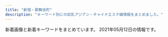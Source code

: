 ```yaml
---
title: "新宿・歌舞伎町"
description: "キーワード別にの巨乳アジアン・チャイナエステ嬢情報をまとめました。"
---
```


新着画像と新着キーワードをまとめています。
2021年05月12日の情報です。

<DmmAffiliateIns />
<KeywordTable
  shops={
    [
    {
        "station": "\u897f\u6b66\u65b0\u5bbf\u99c5\u5317\u53e3",
        "img_links": [
            "http://fairy.este88.com/img/momo1.jpg",
            "http://fairy.este88.com/gals/nnana1.jpg",
            "http://fairy.este88.com/images/ph1.jpg",
            "http://fairy.este88.com/images/momo1.jpg",
            "http://fairy.este88.com/images/r01.jpg",
            "http://fairy.este88.com/images/r04.jpg",
            "http://fairy.este88.com/img/kixyoko1.jpg",
            "http://fairy.este88.com/images/mika1.jpg",
            "http://fairy.este88.com/img/mika1.jpg",
            "http://fairy.este88.com/img/kaori1.jpg",
            "http://fairy.este88.com/images/kaori1.jpg",
            "http://fairy.este88.com/images/koyuki1.jpg",
            "http://fairy.este88.com/images/kixyoko1.jpg",
            "http://fairy.este88.com/gals/risa1.jpg",
            "http://fairy.este88.com/images/r02.jpg",
            "http://fairy.este88.com/gals/koko1.jpg",
            "http://fairy.este88.com/img/koyuki1.jpg",
            "http://fairy.este88.com/gals/sayuri1.jpg"
        ],
        "keywords": {},
        "name": "fairy\u30d5\u30a7\u30a2\u30ea\u30fc",
        "url": "http://fairy.este88.com/"
    },
    {
        "keywords": {
            "C": 18
        },
        "url": "http://aes-aroma.com/",
        "name": "\u7652\u3057\u306e\u5bbf",
        "img_links": [
            "http://aes-aroma.com/img/ttl_rec.png",
            "http://aes-aroma.com/staff/miki/01.jpg",
            "http://aes-aroma.com/staff/yuri/01.jpg",
            "http://aes-aroma.com/img/ttl_pickup.png",
            "http://aes-aroma.com/staff/nana/01.jpg",
            "http://aes-aroma.com/staff/ai/01.jpg",
            "http://aes-aroma.com/img/ttl_tnew.png",
            "http://aes-aroma.com/img/ttl_staff.png",
            "http://aes-aroma.com/pic/head.png",
            "http://aes-aroma.com/staff/yoko/02.jpg",
            "http://aes-aroma.com/staff/mimi/01.jpg",
            "http://aes-aroma.com/i/files/homeimg.jpg",
            "http://aes-aroma.com/staff/koko/01.jpg",
            "http://aes-aroma.com/img/ttl_mobile.png",
            "http://aes-aroma.com/staff/yoko/01.jpg",
            "http://aes-aroma.com/staff/megumi/01.jpg",
            "http://aes-aroma.com/staff/kaori/01.jpg"
        ],
        "station": "JR\u65b0\u5bbf\u99c5\u5357\u53e3"
    },
    {
        "name": "\u5fa1\u82d1 -\u304e\u3087\u3048\u3093-",
        "keywords": {},
        "url": "http://www.night.ne.jp/tokyo/gyoen/",
        "station": "\u65b0\u5bbf\u5fa1\u82d1\u524d\u99c53\u756a\u51fa\u53e3",
        "img_links": [
            "http://www.night.ne.jp/_format/W/img/whats_news.jpg",
            "http://www.night.ne.jp/nightnet/img/8.jpg",
            "http://www.night.ne.jp/nightnet/img/12a.jpg",
            "http://www.night.ne.jp/nightnet/img/1.jpg",
            "http://www.night.ne.jp/nightnet/img/4.jpg",
            "http://www.night.ne.jp/nightnet/img/10.jpg",
            "http://www.night.ne.jp/nightnet/img/17.jpg",
            "http://www.night.ne.jp/tokyo/gyoen/img/index_view.jpg",
            "http://www.night.ne.jp/_format/W/img/whats_skill.jpg",
            "http://www.night.ne.jp/tokyo/gyoen/img/index.jpg",
            "http://www.night.ne.jp/tokyo/gyoen/img/skill_2.jpg",
            "http://www.night.ne.jp/tokyo/gyoen/img/index_skill.jpg",
            "http://www.night.ne.jp/tokyo/gyoen/img/view_1.jpg",
            "http://www.night.ne.jp/nightnet/img/5.jpg",
            "http://www.night.ne.jp/tokyo/gyoen/img/skill_1.jpg",
            "http://www.night.ne.jp/nightnet/img/2.jpg",
            "http://www.night.ne.jp/nightnet/img/14.jpg",
            "http://www.night.ne.jp/nightnet/img/6.jpg",
            "http://www.night.ne.jp/nightnet/img/7.jpg",
            "http://www.night.ne.jp/_format/W/img/whats_view.jpg",
            "http://www.night.ne.jp/_format/W/img/index_enter_1.jpg",
            "http://www.night.ne.jp/tokyo/gyoen/img/skill_3.jpg",
            "http://www.night.ne.jp/nightnet/img/9.jpg",
            "http://www.night.ne.jp/tokyo/gyoen/img/view_2.jpg",
            "http://www.night.ne.jp/tokyo/gyoen/img/index_top.jpg",
            "http://www.night.ne.jp/nightnet/img/15.jpg",
            "http://www.night.ne.jp/nightnet/img/16.jpg",
            "http://www.night.ne.jp/tokyo/gyoen/img/view_4.jpg",
            "http://www.night.ne.jp/nightnet/img/11.jpg",
            "http://www.night.ne.jp/tokyo/gyoen/img/view_3.jpg",
            "http://www.night.ne.jp/nightnet/img/13.jpg",
            "http://www.night.ne.jp/tokyo/gyoen/img/qr_code.jpg",
            "http://www.night.ne.jp/nightnet/img/3.jpg"
        ]
    },
    {
        "img_links": [
            "http://ciretva.xyz/picture/pick.jpg",
            "http://ciretva.xyz/uploads/210329/1-2103291H0421R.jpg",
            "http://ciretva.xyz/picture/face_bj1.png",
            "http://ciretva.xyz/picture/room3.jpg",
            "http://ciretva.xyz/uploads/210329/1-2103291H049191.jpg",
            "http://ciretva.xyz/picture/room1.jpg",
            "http://ciretva.xyz/picture/face.jpg",
            "http://ciretva.xyz/picture/top.jpg",
            "http://ciretva.xyz/picture/room2.jpg",
            "http://ciretva.xyz/picture/s_staff.png",
            "http://ciretva.xyz/picture/room4.jpg",
            "http://ciretva.xyz/uploads/201021/1-201021155932238.jpg",
            "http://ciretva.xyz/uploads/201021/1-201021155T02L.jpg",
            "http://ciretva.xyz/picture/news.jpg",
            "http://ciretva.xyz/uploads/201021/1-201021155T9631.jpg",
            "http://ciretva.xyz/uploads/201021/1-201021155925315.jpg"
        ],
        "keywords": {
            "D": 3,
            "86": 2
        },
        "name": "\u4f73\u7e01 \uff5e\u304b\u3048\u3093\uff5e",
        "station": "\u897f\u6b66\u65b0\u5bbf\u99c5\u5317\u53e3",
        "url": "http://ciretva.xyz/"
    },
    {
        "img_links": [
            "https://shinjuku-mensesthe.com/room/room-l4.jpg",
            "https://shinjuku-mensesthe.com/massage/2020/08/16/riri-s1.jpg",
            "https://shinjuku-mensesthe.com/staff/hana-s1.jpg",
            "https://shinjuku-mensesthe.com/images/top1.jpg",
            "https://shinjuku-mensesthe.com/menu/info.png",
            "https://shinjuku-mensesthe.com/images/footer-r.png",
            "https://shinjuku-mensesthe.com/button/home.png",
            "https://shinjuku-mensesthe.com/images/top2.jpg",
            "https://shinjuku-mensesthe.com/icon/facebook.png",
            "https://shinjuku-mensesthe.com/images/clear.png",
            "https://shinjuku-mensesthe.com/images/header3.png",
            "https://shinjuku-mensesthe.com/massage/2020/07/31/covit19.jpg",
            "https://shinjuku-mensesthe.com/staff/yuki-l1.jpg",
            "https://shinjuku-mensesthe.com/images/top3.jpg",
            "https://shinjuku-mensesthe.com/images/footer-l.png",
            "https://shinjuku-mensesthe.com/staff/kana-l1.jpg",
            "https://shinjuku-mensesthe.com/room/room-l1.jpg",
            "https://scdn.line-apps.com/n/line_add_friends/btn/ja.png",
            "https://shinjuku-mensesthe.com/staff/hikaru-l1.jpg",
            "https://shinjuku-mensesthe.com/icon/line.png",
            "https://shinjuku-mensesthe.com/button/staff.png",
            "https://shinjuku-mensesthe.com/staff/arisa-s1.jpg",
            "https://shinjuku-mensesthe.com/images/qrcode.png",
            "https://shinjuku-mensesthe.com/staff/hana-l1.jpg",
            "https://shinjuku-mensesthe.com/staff/yuki-s1.jpg",
            "https://shinjuku-mensesthe.com/menu/home.png",
            "https://shinjuku-mensesthe.com/massage/2020/10/05/yuki-s1.jpg",
            "https://shinjuku-mensesthe.com/massage/2020/10/21/risa-s1.jpg",
            "https://shinjuku-mensesthe.com/room/room-l2.jpg",
            "https://shinjuku-mensesthe.com/staff/hikaru-s1.jpg",
            "https://shinjuku-mensesthe.com/images/camp.png",
            "https://shinjuku-mensesthe.com/link/mens-esthe.png",
            "https://shinjuku-mensesthe.com/images/main-sp.jpg",
            "https://shinjuku-mensesthe.com/images/flower.png",
            "https://shinjuku-mensesthe.com/menu/staff.png",
            "https://shinjuku-mensesthe.com/icon/yelp.png",
            "https://shinjuku-mensesthe.com/button/blog.png",
            "https://shinjuku-mensesthe.com/staff/kana-s1.jpg",
            "https://shinjuku-mensesthe.com/images/main-top.jpg",
            "https://shinjuku-mensesthe.com/staff/seira-s1.jpg",
            "https://shinjuku-mensesthe.com/images/main-small.jpg",
            "https://shinjuku-mensesthe.com/room/room-l3.jpg",
            "https://shinjuku-mensesthe.com/massage/2021/03/27/blog.jpg",
            "https://shinjuku-mensesthe.com/staff/arisa-l1.jpg",
            "https://shinjuku-mensesthe.com/massage/2020/09/14/hana-s1.jpg",
            "https://shinjuku-mensesthe.com/menu/blog.png",
            "https://shinjuku-mensesthe.com/icon/twitter.png",
            "https://shinjuku-mensesthe.com/staff/shiori-s1.jpg",
            "https://shinjuku-mensesthe.com/staff/seira-l1.jpg"
        ],
        "url": "https://shinjuku-mensesthe.com/",
        "keywords": {},
        "name": "\u5915\u9727 \u3086\u3046\u304e\u308a",
        "station": "JR\u65b0\u5bbf\u99c5\u6771\u53e3"
    },
    {
        "station": "JR\u65b0\u5bbf\u99c5\u6771\u53e3\u30fb\u6b4c\u821e\u4f0e\u753a",
        "url": "https://www.hagoromo.tokyo/",
        "keywords": {},
        "name": "\u7fbd\u8863\uff5e\u306f\u3054\u308d\u3082\uff5e",
        "img_links": [
            "https://static.wixstatic.com/media/1f1430_c572ee153c0c46e096e6301fe82e2f11~mv2.jpg",
            "https://static.wixstatic.com/media/1f1430_0ea86bd4429f44fa96f0a1277a1c2d6e~mv2.jpg",
            "https://static.wixstatic.com/media/1f1430_b6622178bf9c45a68912520b4b2de175~mv2.png",
            "https://static.wixstatic.com/media/1f1430_e11d2a49cf1a4130a10a3e09053a46fc~mv2.png",
            "https://static.wixstatic.com/media/1f1430_d26df1a13af049c9a7afeac5e58c5323~mv2.jpg",
            "https://static.wixstatic.com/media/1f1430_8e7ae52f03b14e31be6ff7b1038f2896~mv2.jpg",
            "https://static.wixstatic.com/media/1f1430_2511e8409a39492bab1eeffd58a5eb1f~mv2.jpg",
            "https://static.wixstatic.com/media/1f1430_5b6db55133674387b978465361d1f5af~mv2.jpg",
            "https://static.wixstatic.com/media/1f1430_d0a7ae614e0b423886aa6d1beca9a87a~mv2.jpg",
            "https://static.wixstatic.com/media/1f1430_c48456140f404f1eb9a47dfd01d1d032~mv2.jpg",
            "https://static.wixstatic.com/media/1f1430_27c850c6656448c68b705e2a69f8d3e0~mv2.png",
            "https://static.wixstatic.com/media/1f1430_890ca68d29e04e7a8c96e4198a653ed3~mv2.jpg",
            "https://static.wixstatic.com/media/1f1430_704c1cfac22b4288a4aaa588c496ab40~mv2.jpg",
            "https://static.wixstatic.com/media/1f1430_4b2c5243bdbe40858057386a16dce231~mv2.png",
            "https://static.wixstatic.com/media/1f1430_d824a82ebc40424facf31978d80b293b~mv2.png",
            "https://static.wixstatic.com/media/1f1430_04f93cdec45f4c4e8d0fa69dc26b3e38~mv2.jpg",
            "https://static.wixstatic.com/media/1f1430_184f66b9eb914c26b47be78d54152284~mv2.jpg",
            "https://static.wixstatic.com/media/1f1430_c12fa837f18643e8a167f283f823ecd9~mv2.jpg",
            "https://static.wixstatic.com/media/1f1430_f4c9cbbcc36c44f1a8be8eb3138b0b46~mv2.jpg",
            "https://static.wixstatic.com/media/1f1430_7ff5719c25b243d18c7fb6db890677f9~mv2.jpg",
            "https://static.wixstatic.com/media/1f1430_4ef445c14af547ffb085a4c73252e22c~mv2.jpg",
            "https://static.wixstatic.com/media/1f1430_e5113a1a86b8410db0438745823a2d2c~mv2.png",
            "https://static.wixstatic.com/media/1f1430_f16ba939f42f47d688a43ba736f9d100~mv2.jpg"
        ]
    },
    {
        "station": "JR\u65b0\u5bbf\u99c5\u897f\u53e3",
        "img_links": [
            "http://sweety-est.tokyo/images/m4.jpg",
            "http://sweety-est.tokyo/images/slider-img003.jpg",
            "http://sweety-est.tokyo/images/a7.jpg",
            "http://sweety-est.tokyo/images/pp.jpg",
            "http://sweety-est.tokyo/images/a4.jpg",
            "http://sweety-est.tokyo/images/a2.jpg",
            "http://sweety-est.tokyo/images/sys.jpg",
            "http://sweety-est.tokyo/images/a5.jpg",
            "http://sweety-est.tokyo/images/b-online.png",
            "http://sweety-est.tokyo/images/tit-sub5.jpg",
            "http://sweety-est.tokyo/images/r1.jpg",
            "http://sweety-est.tokyo/images/cg03.jpg",
            "http://sweety-est.tokyo/images/kan1.jpg",
            "http://sweety-est.tokyo/images/kan.jpg",
            "http://sweety-est.tokyo/images/m1.jpg",
            "http://sweety-est.tokyo/images/b-tel.png",
            "http://sweety-est.tokyo/images/m2.jpg",
            "http://sweety-est.tokyo/images/cg01.jpg",
            "http://sweety-est.tokyo/images/r3.jpg",
            "http://sweety-est.tokyo/images/cg08.jpg",
            "http://sweety-est.tokyo/images/cg02.jpg",
            "http://sweety-est.tokyo/images/a1.jpg",
            "http://sweety-est.tokyo/images/slider-img001.jpg",
            "http://sweety-est.tokyo/images/cg07.jpg",
            "http://sweety-est.tokyo/images/r4.jpg",
            "http://sweety-est.tokyo/images/r5.jpg",
            "http://sweety-est.tokyo/images/tit-sub4.jpg",
            "http://sweety-est.tokyo/images/tit-sub6.jpg",
            "http://sweety-est.tokyo/images/a3.jpg",
            "http://sweety-est.tokyo/images/r2.jpg",
            "http://sweety-est.tokyo/images/a8.jpg",
            "http://sweety-est.tokyo/images/tit-sub2.jpg",
            "http://sweety-est.tokyo/images/cg06.jpg",
            "http://sweety-est.tokyo/images/cg04.jpg",
            "http://sweety-est.tokyo/images/cg011.jpg",
            "http://sweety-est.tokyo/images/slider-img002.jpg",
            "http://sweety-est.tokyo/images/qr.jpg",
            "http://sweety-est.tokyo/images/tit-sub1.jpg",
            "http://sweety-est.tokyo/images/m3.jpg",
            "http://sweety-est.tokyo/images/a6.jpg",
            "http://sweety-est.tokyo/images/r6.jpg",
            "http://sweety-est.tokyo/images/tit-sub3.jpg",
            "http://sweety-est.tokyo/link/menlog.jpg",
            "http://sweety-est.tokyo/images/cg05.jpg"
        ],
        "url": "http://sweety-est.tokyo/",
        "keywords": {
            "86": 14,
            "D": 4,
            "87": 2,
            "E": 8
        },
        "name": "sweet-\u30b9\u30a6\u30a3\u30fc\u30c8-"
    },
    {
        "img_links": [
            "http://hi-msg.com/koyuki/img/t-3.png",
            "http://hi-msg.com/koyuki/img/p-5.jpg",
            "http://hi-msg.com/koyuki/img/p-8.jpg",
            "http://hi-msg.com/koyuki/img/english-t1.png",
            "http://hi-msg.com/koyuki/img/english-t2.png",
            "http://hi-msg.com/koyuki/img/card.png",
            "http://hi-msg.com/koyuki/img/p-6-1.jpg",
            "http://hi-msg.com/koyuki/img/card-english.png",
            "http://hi-msg.com/koyuki/img/p-3-1.jpg",
            "http://hi-msg.com/koyuki/img/kanban4.jpg",
            "http://hi-msg.com/koyuki/img/english-t4.png",
            "http://hi-msg.com/koyuki/img/p-7.jpg",
            "http://hi-msg.com/koyuki/img/kanban4s.jpg",
            "http://hi-msg.com/koyuki/img/p-6.jpg",
            "http://hi-msg.com/koyuki/img/tel.png",
            "http://hi-msg.com/koyuki/img/p-0.jpg",
            "http://hi-msg.com/koyuki/img/p-7-1.jpg",
            "http://hi-msg.com/koyuki/img/p-1.jpg",
            "http://hi-msg.com/koyuki/img/english-t5.png",
            "http://hi-msg.com/koyuki/img/re.png",
            "http://hi-msg.com/koyuki/img/head.png",
            "http://hi-msg.com/koyuki/img/p-10.jpg",
            "http://hi-msg.com/koyuki/img/newstback.png",
            "http://hi-msg.com/koyuki/img/botton.png",
            "http://hi-msg.com/koyuki/img/english-t3.png",
            "http://hi-msg.com/koyuki/img/p-4-1.jpg",
            "http://hi-msg.com/koyuki/img/p-11.jpg",
            "http://hi-msg.com/koyuki/img/t-2.png",
            "http://hi-msg.com/koyuki/img/english-t6.png",
            "http://hi-msg.com/koyuki/img/p-2-1.jpg",
            "http://hi-msg.com/koyuki/img/t-1.png",
            "http://hi-msg.com/koyuki/img/p-3.jpg",
            "http://hi-msg.com/koyuki/img/tit.png",
            "http://hi-msg.com/koyuki/img/p-9.jpg",
            "http://hi-msg.com/koyuki/img/p-8-1.jpg",
            "http://hi-msg.com/koyuki/img/p-4.jpg",
            "http://hi-msg.com/koyuki/img/p-2.jpg"
        ],
        "station": "JR\u65b0\u5bbf\u99c5\u6771\u53e3",
        "keywords": {
            "C": 8
        },
        "url": "http://hi-msg.com/koyuki/",
        "name": "KOYUKI"
    },
    {
        "url": "http://www.yu-yu.work/",
        "keywords": {},
        "img_links": [
            "http://www.yu-yu.work/images/mobile.jpg",
            "http://www.yu-yu.work/img/rin1.jpg",
            "http://www.yu-yu.work/images/ac1.jpg",
            "http://www.yu-yu.work/images/b1.jpg",
            "http://www.yu-yu.work/images/sys1.jpg",
            "http://www.yu-yu.work/images/int1.png",
            "http://www.yu-yu.work/img/naomi1.jpg",
            "http://www.yu-yu.work/images/news.jpg",
            "http://www.yu-yu.work/images/line.png",
            "http://www.yu-yu.work/images/b2.jpg",
            "http://www.yu-yu.work/images/head.jpg",
            "http://www.yu-yu.work/images/ac2.jpg",
            "http://www.yu-yu.work/images/staff_t.jpg",
            "http://www.yu-yu.work/staff/rin.jpg",
            "http://www.yu-yu.work/images/interior_t.jpg",
            "http://www.yu-yu.work/images/info.jpg",
            "http://www.yu-yu.work/staff/yuina.jpg",
            "http://www.yu-yu.work/images/3.jpg",
            "http://www.yu-yu.work/staff/naomi.jpg",
            "http://www.yu-yu.work/images/1.jpg",
            "http://www.yu-yu.work/staff/haruka.jpg",
            "http://www.yu-yu.work/images/2.jpg",
            "http://www.yu-yu.work/staff/misaki.jpg",
            "http://www.yu-yu.work/images/sys2.jpg",
            "http://www.yu-yu.work/img/misaki1.jpg",
            "http://www.yu-yu.work/images/5.jpg",
            "http://www.yu-yu.work/img/yuina1.jpg",
            "http://www.yu-yu.work/images/int2.png",
            "http://www.yu-yu.work/images/4.jpg",
            "http://www.yu-yu.work/images/sys4.jpg",
            "http://www.yu-yu.work/images/sys3.jpg",
            "http://www.yu-yu.work/img/haruka1.jpg"
        ],
        "station": "\u897f\u6b66\u65b0\u5bbf\u99c5\u5317\u53e3",
        "name": "\u7652 \u3086\u3046"
    },
    {
        "keywords": {
            "C": 8,
            "85": 4,
            "E": 8,
            "86": 4,
            "87": 8
        },
        "station": "\u65b0\u5bbf\u4e09\u4e01\u76ee\u99c5E1\u51fa\u53e3",
        "img_links": [
            "http://sakura-relax.net/images/top-img02.png",
            "http://sakura-relax.net/images/tel.png",
            "http://sakura-relax.net/images/kan.jpg",
            "http://sakura-relax.net/images/cg04.jpg",
            "http://sakura-relax.net/images/top-img01.png",
            "http://sakura-relax.net/images/cg03.jpg",
            "http://sakura-relax.net/images/cg06.jpg",
            "http://sakura-relax.net/link/menlog.jpg",
            "http://sakura-relax.net/images/qrc.png",
            "http://sakura-relax.net/images/cg07.jpg"
        ],
        "name": "\u697d\u697d-\u30e9\u30af\u30e9\u30af-",
        "url": "http://sakura-relax.net/"
    },
    {
        "img_links": [
            "http://aroma-massage.red/images/sta4.jpg",
            "http://aroma-massage.red/images/creditcard.jpg",
            "http://aroma-massage.red/images/tm.png",
            "http://aroma-massage.red/images/option.jpg",
            "http://aroma-massage.red/images/cg5.jpg",
            "http://aroma-massage.red/images/stal.jpg",
            "http://aroma-massage.red/images/sysl.jpg",
            "http://aroma-massage.red/images/sta6.jpg",
            "http://aroma-massage.red/images/cg3.jpg",
            "http://aroma-massage.red/images/fbb.jpg",
            "http://aroma-massage.red/images/sta2.jpg",
            "http://aroma-massage.red/images/sta3.jpg",
            "http://aroma-massage.red/images/nft.jpg",
            "http://aroma-massage.red/images/kan.jpg",
            "http://aroma-massage.red/images/acb.jpg",
            "http://aroma-massage.red/images/cg1.jpg",
            "http://aroma-massage.red/images/cg2.jpg",
            "http://aroma-massage.red/images/card.jpg",
            "http://aroma-massage.red/images/cg6.jpg",
            "http://aroma-massage.red/images/qr.jpg",
            "http://aroma-massage.red/images/int.jpg",
            "http://aroma-massage.red/images/sta5.jpg",
            "http://aroma-massage.red/images/cg4.jpg",
            "http://aroma-massage.red/images/fbt.jpg",
            "http://aroma-massage.red/images/toph.png",
            "http://aroma-massage.red/images/sta1.jpg"
        ],
        "keywords": {
            "D": 20,
            "E": 10
        },
        "station": "JR\u65b0\u5bbf\u99c5\u6771\u53e3",
        "url": "http://aroma-massage.red/",
        "name": "\u30c6\u30bb\u30e9-Tethera-"
    },
    {
        "img_links": [
            "http://in-esthe.com/relair/img/twitter.png",
            "http://in-esthe.com/relair/img/english-t6.png",
            "http://in-esthe.com/relair/img/fla1.png",
            "http://in-esthe.com/relair/img/tel.png",
            "http://in-esthe.com/relair/img/p-9.jpg",
            "http://in-esthe.com/relair/img/english-t2.png",
            "http://in-esthe.com/relair/img/p-1-1.jpg",
            "http://in-esthe.com/relair/img/english-t4.png",
            "http://in-esthe.com/relair/img/re.png",
            "http://in-esthe.com/relair/img/kanban4.jpg",
            "http://in-esthe.com/relair/img/fla2.png",
            "http://in-esthe.com/relair/img/p-7.jpg",
            "http://in-esthe.com/relair/img/t-1.png",
            "http://in-esthe.com/relair/img/newstback.png",
            "http://in-esthe.com/relair/img/t-2.png",
            "http://in-esthe.com/relair/img/fla.png",
            "http://in-esthe.com/relair/img/head.png",
            "http://in-esthe.com/relair/img/p-0.jpg",
            "http://in-esthe.com/relair/img/english-t1.png",
            "http://in-esthe.com/relair/img/t-3.png",
            "http://in-esthe.com/relair/img/card-english.png",
            "http://in-esthe.com/relair/img/english-t3.png",
            "http://in-esthe.com/relair/img/p-1.jpg",
            "http://in-esthe.com/relair/img/english-t5.png",
            "http://in-esthe.com/relair/img/s-1.jpg",
            "http://in-esthe.com/relair/img/p-2.jpg",
            "http://in-esthe.com/relair/img/p-3-1.jpg",
            "http://in-esthe.com/relair/img/p-3.jpg",
            "http://in-esthe.com/relair/img/botton.png",
            "http://in-esthe.com/relair/img/p-8.jpg"
        ],
        "station": "\u65b0\u5bbf\u897f\u53e3\u99c5D5\u51fa\u53e3",
        "url": "http://in-esthe.com/relair/",
        "name": "RELAIR \uff5e\u30ea\u30ec\u30a2\uff5e",
        "keywords": {
            "C": 8
        }
    },
    {
        "name": "CLEAR-\u30af\u30ea\u30a2-",
        "img_links": [
            "http://clear-es.net/images/index_11.jpg",
            "http://clear-es.net/images/gallery_11.jpg",
            "http://clear-es.net/yamituki-n/uploads/images/rika55ss.jpg",
            "http://clear-es.net/images/index_23.jpg",
            "http://clear-es.net/yamituki-n/uploads/images/emi3.jpg",
            "http://clear-es.net/images/index_17.jpg",
            "http://clear-es.net/uploads/c8a6186524d872100cc89c100d1f3728.jpg",
            "http://clear-es.net/uploads/c1f6d0346f5cb109ac62c21a58c7deff.jpg",
            "http://clear-es.net/images/index_18.jpg",
            "http://clear-es.net/yamituki-n/uploads/images/satomi2.jpg",
            "http://clear-es.net/yamituki-n/uploads/images/rena02.jpg",
            "http://clear-es.net/yamituki-n/uploads/images/mika03s.jpg",
            "http://clear-es.net/images/index_20.jpg",
            "http://clear-es.net/images/index_02.jpg",
            "http://clear-es.net/uploads/10299154955d10c3b815a5638a35a934.jpg",
            "http://clear-es.net/images/index_07.jpg",
            "http://clear-es.net/images/girls_03.jpg",
            "http://clear-es.net/images/index_28.jpg",
            "http://clear-es.net/images/index_10.jpg",
            "http://clear-es.net/images/index_15.jpg",
            "http://clear-es.net/yamituki-n/uploads/images/satomi21.jpg",
            "http://clear-es.net/uploads/0141717ce8be90c90f41c0c8eb5c92fe.jpg",
            "http://clear-es.net/images/index_13.jpg",
            "http://clear-es.net/images/index_06.jpg",
            "http://clear-es.net/images/index_25.jpg",
            "http://clear-es.net/images/index_19.jpg",
            "http://clear-es.net/uploads/2aa97908694153fb149943f0b8445352.jpg",
            "http://clear-es.net/images/index_26.jpg",
            "http://clear-es.net/uploads/09bdd5637edec4bfa3d47a7e9874640b.jpg",
            "http://clear-es.net/images/index_01.jpg",
            "http://clear-es.net/yamituki-n/uploads/images/yui01.jpg",
            "http://clear-es.net/uploads/a62d7f24a5b9a4fd5aeef678eb24ef4b.jpg",
            "http://clear-es.net/yamituki-n/uploads/images/rena01.jpg",
            "http://clear-es.net/images/index_09.jpg",
            "http://clear-es.net/images/service_11.jpg",
            "http://clear-es.net/uploads/97eb17743f96fd7f0551aab0bedd5e6f.jpg",
            "http://clear-es.net/yamituki-n/uploads/images/mmexport1576417470781.jpg",
            "http://clear-es.net/images/index_28_01.jpg",
            "http://clear-es.net/images/index_21.jpg",
            "http://clear-es.net/images/index_24.jpg",
            "http://clear-es.net/images/girls_13.jpg",
            "http://clear-es.net/my_work/images/pic1.png",
            "http://clear-es.net/uploads/f73e8f67358edf8e94cf35d345a7af08.jpg",
            "http://clear-es.net/images/index_12.jpg",
            "http://clear-es.net/yamituki-n/uploads/images/juri01s.jpg",
            "http://clear-es.net/images/index_27.jpg",
            "http://clear-es.net/uploads/22c8968348a9acc2dfc9ab0aecb09c27.jpg",
            "http://clear-es.net/images/girls_11.jpg",
            "http://clear-es.net/images/index_08.jpg",
            "http://clear-es.net/images/index_04.jpg",
            "http://clear-es.net/images/koko_1.jpg",
            "http://clear-es.net/images/index_14.jpg",
            "http://clear-es.net/uploads/f426bd85a8f6a9eac87e55b2d44c4bd5.jpg",
            "http://clear-es.net/uploads/cec0ed392fe00d8e3ff867c0625809e6.jpg",
            "http://clear-es.net/images/index_03.jpg",
            "http://clear-es.net/images/index_05.jpg"
        ],
        "url": "http://clear-es.net/",
        "station": "\u897f\u6b66\u65b0\u5bbf\u99c5\u5317\u53e3",
        "keywords": {
            "90": 1,
            "88": 4,
            "D": 8,
            "89": 1,
            "C": 2,
            "F": 1,
            "86": 3,
            "87": 2
        }
    },
    {
        "station": "JR\u65b0\u5bbf\u99c5",
        "name": "\u65b0\u5bbf\u6975\u4e0a\u30e1\u30f3\u30ba\u30a8\u30b9\u30c6",
        "keywords": {},
        "img_links": [],
        "url": "https://gokujo.iest.info/"
    },
    {
        "station": "JR\u65b0\u5bbf\u99c5\u6771\u5357\u53e3",
        "keywords": {
            "F": 5,
            "95": 5,
            "86": 10,
            "84": 5,
            "D": 10
        },
        "img_links": [
            "https://inage-mensesthe.com/icon/facebook.png",
            "https://mens-esthe.xyz/staff/eri-l2.jpg",
            "https://mens-esthe.xyz/images/esthe1.jpg",
            "https://mens-esthe.xyz/room/room-l6.jpg",
            "https://mens-esthe.xyz/images/esthe2.jpg",
            "https://mens-esthe.xyz/staff/kana-l2.jpg",
            "https://inage-mensesthe.com/icon/twitter.png",
            "https://mens-esthe.xyz/room/room-l1.jpg",
            "https://mens-esthe.xyz/icon/line.png",
            "https://mens-esthe.xyz/images/main1.jpg",
            "https://mens-esthe.xyz/staff/yuuka-l1.jpg",
            "https://mens-esthe.xyz/staff/eri-s1.jpg",
            "https://mens-esthe.xyz/room/room-l8.jpg",
            "https://mens-esthe.xyz/images/esthe4.jpg",
            "https://mens-esthe.xyz/icon/twitter.png",
            "https://mens-esthe.xyz/images/header3.png",
            "https://mens-esthe.xyz/images/clear.png",
            "https://mens-esthe.xyz/footer/footer-tel.png",
            "https://mens-esthe.xyz/footer/footer-line.png",
            "https://mens-esthe.xyz/staff/yuuka-l2.jpg",
            "https://mens-esthe.xyz/staff/kana-l1.jpg",
            "https://mens-esthe.xyz/staff/moe-s1.jpg",
            "https://mens-esthe.xyz/room/room-l2.jpg",
            "https://mens-esthe.xyz/room/room-l7.jpg",
            "https://mens-esthe.xyz/icon/yelp.png",
            "https://mens-esthe.xyz/room/room-l3.jpg",
            "https://mens-esthe.xyz/staff/kana-s1.jpg",
            "https://mens-esthe.xyz/room/room-l5.jpg",
            "https://mens-esthe.xyz/room/room-l4.jpg",
            "https://mens-esthe.xyz/staff/yuuka-s2.jpg",
            "https://inage-mensesthe.com/icon/yelp.png",
            "https://mens-esthe.xyz/staff/yuuka-s1.jpg",
            "https://mens-esthe.xyz/images/esthe3.jpg",
            "https://mens-esthe.xyz/images/qrcode.png",
            "https://inage-mensesthe.com/link/relaku_salon.jpg",
            "https://inage-mensesthe.com/icon/line.png",
            "https://mens-esthe.xyz/icon/facebook.png",
            "https://mens-esthe.xyz/images/main-sp.jpg",
            "https://mens-esthe.xyz/staff/eri-l1.jpg",
            "https://mens-esthe.xyz/staff/kana-s2.jpg",
            "https://mens-esthe.xyz/footer/footer-staff.png",
            "https://mens-esthe.xyz/staff/eri-s2.jpg",
            "https://mens-esthe.xyz/staff/moe-l1.jpg"
        ],
        "url": "https://mens-esthe.xyz/",
        "name": "\u30b8\u30e5\u30ea\u30a2\u30f3"
    },
    {
        "name": "\u30d4\u30e5\u30a2\u30ea\u30be\u30fc\u30c8II",
        "img_links": [],
        "keywords": {},
        "station": "JR\u65b0\u5bbf\u99c5\u6771\u53e3",
        "url": "http://pure-resort.tyo.cm/"
    },
    {
        "url": "http://fairy-girl.work/",
        "name": "Fairy Girl",
        "keywords": {},
        "img_links": [
            "http://fairy-girl.work/images/1.jpg",
            "http://fairy-girl.work/img/eri2.jpg",
            "http://fairy-girl.work/img/eri1.jpg",
            "http://fairy-girl.work/staff/mari.jpg",
            "http://fairy-girl.work/images/3.jpg",
            "http://fairy-girl.work/images/7.jpg",
            "http://fairy-girl.work/img/kana1.jpg",
            "http://fairy-girl.work/images/int1.jpg",
            "http://fairy-girl.work/staff/yuki.jpg",
            "http://fairy-girl.work/images/interior_t.jpg",
            "http://fairy-girl.work/images/10.jpg",
            "http://fairy-girl.work/img/kiki1.jpg",
            "http://fairy-girl.work/staff/yuyu.jpg",
            "http://fairy-girl.work/img/rika1.jpg",
            "http://fairy-girl.work/img/mari1.jpg",
            "http://fairy-girl.work/images/2.jpg",
            "http://fairy-girl.work/images/sys5.jpg",
            "http://fairy-girl.work/images/tr.jpg",
            "http://fairy-girl.work/staff/kiki.jpg",
            "http://fairy-girl.work/staff/kana.jpg",
            "http://fairy-girl.work/images/ac1.jpg",
            "http://fairy-girl.work/staff/rara.jpg",
            "http://fairy-girl.work/images/8.jpg",
            "http://fairy-girl.work/images/line.png",
            "http://fairy-girl.work/img/hitomi1.jpg",
            "http://fairy-girl.work/images/int2.jpg",
            "http://fairy-girl.work/images/ac2.jpg",
            "http://fairy-girl.work/images/sys4.jpg",
            "http://fairy-girl.work/images/6.jpg",
            "http://fairy-girl.work/staff/misa.jpg",
            "http://fairy-girl.work/staff/hitomi.jpg",
            "http://fairy-girl.work/img/yuyu1.jpg",
            "http://fairy-girl.work/images/bana0404_4.png",
            "http://fairy-girl.work/images/12.jpg",
            "http://fairy-girl.work/images/news.jpg",
            "http://fairy-girl.work/staff/eri.jpg",
            "http://fairy-girl.work/staff/rika.jpg",
            "http://fairy-girl.work/images/sys2.jpg",
            "http://fairy-girl.work/images/11.jpg",
            "http://fairy-girl.work/img/rara1.jpg",
            "http://fairy-girl.work/images/mobile.jpg",
            "http://fairy-girl.work/images/staff_t.jpg",
            "http://fairy-girl.work/images/9.jpg",
            "http://fairy-girl.work/images/5.jpg",
            "http://fairy-girl.work/img/rina1.jpg",
            "http://fairy-girl.work/img/kiki2.jpg",
            "http://fairy-girl.work/img/misa1.jpg",
            "http://fairy-girl.work/images/sys1.jpg",
            "http://fairy-girl.work/img/yuki1.jpg",
            "http://fairy-girl.work/images/sys3.jpg",
            "http://fairy-girl.work/staff/rina.jpg"
        ],
        "station": "JR\u65b0\u5bbf\u99c5\u897f\u53e3"
    },
    {
        "station": "JR\u65b0\u5bbf\u99c5\u6771\u53e3",
        "img_links": [
            "http://crystal-est.net/uploads/crystal/images/subvisual_staff.png",
            "http://ruby-es.com/uploads/rubyes/2017/02/img_info_01.png",
            "http://crystal-est.net/uploads/crystal/2018/07/wechatimg30.jpeg",
            "http://crystal-est.net/uploads/crystal/2018/05/mayu1.jpeg",
            "http://crystal-est.net/uploads/crystal/2017/03/subvisual_info.png",
            "http://crystal-est.net/uploads/crystal/images/no-photo.jpg",
            "http://ruby-es.com/uploads/rubyes/2017/02/img_info_02.png",
            "http://crystal-est.net/uploads/crystal/images/icon_flower.png",
            "http://crystal-est.net/uploads/crystal/2017/03/ruby6.png",
            "http://crystal-est.net/uploads/crystal/images/p01.png",
            "http://crystal-est.net/uploads/crystal/2017/03/subvisual_magazine1.png",
            "http://crystal-est.net/uploads/crystal/2018/08/wechatimg51.jpeg",
            "http://crystal-est.net/uploads/crystal/2020/12/img_6830.jpg",
            "http://crystal-est.net/uploads/crystal/2017/03/icon_flower.png",
            "http://crystal-est.net/uploads/crystal/2017/03/btn_top_01.png",
            "http://crystal-est.net/uploads/crystal/2018/08/wechatimg49.jpeg",
            "http://ruby-es.com/uploads/rubyes/2017/02/img_info_03.png",
            "http://crystal-est.net/uploads/crystal/2018/05/webwxgetmsgimg.jpeg",
            "http://ruby-es.com/uploads/rubyes/2017/02/img_info_04.png",
            "http://crystal-est.net/uploads/crystal/2017/03/subvisual_contact.png",
            "http://crystal-est.net/uploads/crystal/2017/03/subvisual_enquete1.png",
            "http://crystal-est.net/uploads/crystal/2017/04/bnr_side_01.png",
            "http://crystal-est.net/uploads/crystal/2017/03/bnr_side_credit1.png",
            "http://crystal-est.net/uploads/crystal/2017/03/bnr_side_042.png",
            "http://crystal-est.net/uploads/crystal/2018/07/wechatimg125.jpeg",
            "http://crystal-est.net/uploads/crystal/2017/03/subvisual_reserve.png",
            "http://crystal-est.net/uploads/crystal/2017/02/ameba.jpg",
            "http://crystal-est.net/uploads/crystal/2020/12/img_6902.jpg",
            "http://crystal-est.net/uploads/crystal/2018/07/wechatimg26.jpeg",
            "http://crystal-est.net/uploads/crystal/2018/07/wechatimg31.jpeg",
            "http://crystal-est.net/uploads/crystal/2017/03/bnr_side_052.png",
            "http://crystal-est.net/uploads/crystal/2017/03/btn_top_02.png",
            "http://crystal-est.net/uploads/crystal/images/xing.png",
            "http://crystal-est.net/uploads/crystal/2020/11/tel.jpg",
            "http://crystal-est.net/uploads/crystal/2017/03/subvisual_link.png",
            "http://ruby-es.com/uploads/rubyes/2017/02/img_info_06.png",
            "http://crystal-est.net/uploads/crystal/2017/03/bnr_side_032.png",
            "http://crystal-est.net/uploads/crystal/2017/03/btn_top_03.png",
            "http://crystal-est.net/uploads/crystal/2017/04/leftmovie.png",
            "http://crystal-est.net/uploads/crystal/2017/02/wifi.jpg",
            "http://crystal-est.net/uploads/crystal/2017/04/web.png",
            "http://ruby-es.com/uploads/rubyes/2017/02/img_info_05.png",
            "http://crystal-est.net/uploads/crystal/2017/03/subvisual_qa.png",
            "http://crystal-est.net/uploads/crystal/2017/04/line2.png",
            "http://crystal-est.net/uploads/crystal/2017/03/treatment2.png"
        ],
        "name": "\u30af\u30ea\u30b9\u30bf\u30eb",
        "url": "http://crystal-est.net/",
        "keywords": {
            "C": 2
        }
    },
    {
        "name": "\u6c17\u697d",
        "keywords": {
            "87": 14,
            "D": 28,
            "85": 14,
            "E": 14,
            "86": 14
        },
        "img_links": [
            "http://yurali.oks.bz/photos/sites/48/2020/09/2020090809340917.jpg",
            "http://yurali.oks.bz/images/acc1.jpg",
            "http://yurali.oks.bz/images/content.jpg",
            "http://yurali.oks.bz/images/s2.jpg",
            "http://yurali.oks.bz/images/acc2.jpg",
            "http://yurali.oks.bz/images/room3.jpg",
            "http://yurali.oks.bz/images/s_new.png",
            "http://yurali.oks.bz/images/acc3.jpg",
            "http://yurali.oks.bz/images/s1.jpg",
            "http://yurali.oks.bz/photos/sites/48/2021/03/2021033110254811.jpg",
            "http://yurali.oks.bz/images/s4.jpg",
            "http://yurali.oks.bz/images/top.jpg",
            "http://yurali.oks.bz/images/acc4.jpg",
            "http://yurali.oks.bz/photos/sites/48/2021/03/2021033110254887.jpg",
            "http://yurali.oks.bz/images/mobile.jpg",
            "http://yurali.oks.bz/images/room4.jpg",
            "http://yurali.oks.bz/photos/sites/48/2020/06/2020063002493351.jpg",
            "http://yurali.oks.bz/images/room2.jpg",
            "http://yurali.oks.bz/images/line.jpg",
            "http://yurali.oks.bz/photos/sites/48/2020/09/2020090809341126.jpg",
            "http://yurali.oks.bz/photos/sites/48/2020/09/2020090809341490.jpg",
            "http://yurali.oks.bz/images/s3.jpg",
            "http://yurali.oks.bz/images/kanban.jpg",
            "http://yurali.oks.bz/images/right.jpg",
            "http://yurali.oks.bz/images/room1.jpg"
        ],
        "url": "http://yurali.oks.bz/",
        "station": "JR\u65b0\u5bbf\u99c5\u897f\u53e3"
    },
    {
        "name": "\u30ea\u30e9\u30af\u30b7\u30a2\u30fc",
        "keywords": {},
        "img_links": [
            "http://relaxia.work/img/yuki1.jpg",
            "http://relaxia.work/images/top_slider01.jpg",
            "http://relaxia.work/img/haru1.jpg",
            "http://relaxia.work/images/side_tel.jpg",
            "http://relaxia.work/images/ico01.png",
            "http://relaxia.work/images/link_nav04.jpg",
            "http://relaxia.work/images/link_nav01.jpg",
            "http://relaxia.work/images/info1.jpg",
            "http://relaxia.work/images/link_nav03.jpg",
            "http://relaxia.work/images/info2.jpg",
            "http://relaxia.work/images/side_mobile.jpg",
            "http://relaxia.work/img/sizuka1.jpg",
            "http://relaxia.work/images/note.jpg",
            "http://relaxia.work/images/info3.jpg",
            "http://relaxia.work/images/link_nav02.jpg",
            "http://relaxia.work/images/link_nav06.jpg",
            "http://relaxia.work/images/side_link.jpg",
            "http://relaxia.work/images/link_nav05.jpg",
            "http://relaxia.work/images/top.png",
            "http://relaxia.work/images/sp_top.jpg"
        ],
        "station": "JR\u65b0\u5bbf\u99c5\u6771\u53e3",
        "url": "http://relaxia.work/"
    }
]
}
/>
<DmmAffiliateScript />
